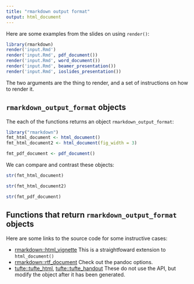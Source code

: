 ```yaml
---
title: "rmarkdown output format"
output: html_document
---
```


Here are some examples from the slides on using `render()`:

```r
library(rmarkdown)
render('input.Rmd')
render('input.Rmd', pdf_document())
render('input.Rmd', word_document())
render('input.Rmd', beamer_presentation())
render('input.Rmd', ioslides_presentation())
```

The two arguments are the thing to render, and a set of instructions on how to render it.

## `rmarkdown_output_format` objects

The each of the functions returns an object `rmarkdown_output_format`:

```r
library("rmarkdown")
fmt_html_document <- html_document() 
fmt_html_document2 <- html_document(fig_width = 3)

fmt_pdf_document <- pdf_document()
```

We can compare and contrast these objects:

```r
str(fmt_html_document)
```

```r
str(fmt_html_document2)
```

```r
str(fmt_pdf_document)
```

## Functions that return `rmarkdown_output_format` objects

Here are some links to the source code for some instructive cases:

* [rmarkdown::html_vignette](https://github.com/rstudio/rmarkdown/blob/master/R/html_vignette.R) This is a straightfoward extension to `html_document()`
* [rmarkdown::rtf_document](https://github.com/rstudio/rmarkdown/blob/master/R/rtf_document.R) Check out the pandoc options.
* [tufte::tufte_html](https://github.com/rstudio/tufte/blob/master/R/html.R), [tufte::tufte_handout](https://github.com/rstudio/tufte/blob/master/R/handout.R) These do not use the API, but modify the object after it has been generated.



